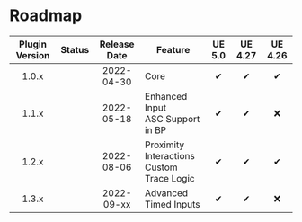 
# Roadmap

| Plugin Version |   Status    | Release Date | Feature                                       | UE 5.0 | UE 4.27 | UE 4.26 |
|:--------------:|:-----------:|:------------:|-----------------------------------------------|:------:|:-------:|:-------:|
|     1.0.x      | <Released/> |  2022-04-30  | Core                                          |   ✔    |    ✔    |    ✔    |
|     1.1.x      | <Released/> |  2022-05-18  | Enhanced Input<br/>ASC Support in BP          |   ✔    |    ✔    |    ❌    |
|     1.2.x      | <Released/> |  2022-08-06  | Proximity Interactions<br/>Custom Trace Logic |   ✔    |    ✔    |    ✔    |
|     1.3.x      | <Released/> |  2022-09-xx  | Advanced Timed Inputs                         |   ✔    |    ✔    |    ❌    |

